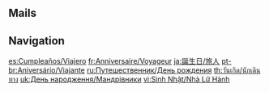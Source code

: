 {{Birthday Intro}}

==Mails==
{{Mails by Category Table|Traveler Birthday Mails|noheader=1}}

==Navigation==
{{Character Navbox|Birthday}}

[[es:Cumpleaños/Viajero]]
[[fr:Anniversaire/Voyageur]]
[[ja:誕生日/旅人]]
[[pt-br:Aniversário/Viajante]]
[[ru:Путешественник/День рождения]]
[[th:วันเกิด/นักเดินทาง]]
[[uk:День народження/Мандрівники]]
[[vi:Sinh Nhật/Nhà Lữ Hành]]
